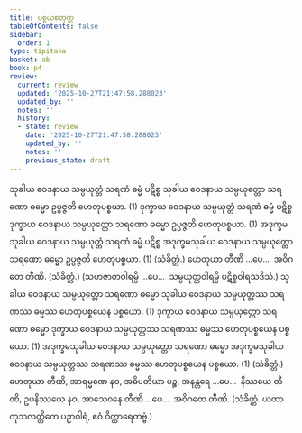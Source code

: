 ```yaml
---
title: ပစ္စယစတုက္က
tableOfContents: false
sidebar:
  order: 1
type: tipitaka
basket: ab
book: p4
review:
  current: review
  updated: '2025-10-27T21:47:58.288023'
  updated_by: ''
  notes: ''
  history:
  - state: review
    date: '2025-10-27T21:47:58.288023'
    updated_by: ''
    notes: ''
    previous_state: draft
---
```



<ReviewStatus review={frontmatter.review} showDetails={true} />

<HypothesisAnnotation frontmatter={frontmatter} />

<DynamicBreadcrumb />

<Division number="1" book="p4" e="ch" v="39" p="603">

<Paragraph number="1708" book="p4">
သုခါယ ဝေဒနာယ သမ္ပယုတ္တံ သရဏံ ဓမ္မံ ပဋိစ္စ သုခါယ ဝေဒနာယ သမ္ပယုတ္တော သရဏော ဓမ္မော ဥပ္ပဇ္ဇတိ ဟေတုပစ္စယာ. (1)
</Paragraph>

<Paragraph number="1709" book="p4">
ဒုက္ခာယ ဝေဒနာယ သမ္ပယုတ္တံ သရဏံ ဓမ္မံ ပဋိစ္စ ဒုက္ခာယ ဝေဒနာယ သမ္ပယုတ္တော သရဏော ဓမ္မော ဥပ္ပဇ္ဇတိ ဟေတုပစ္စယာ. (1)
</Paragraph>

<Paragraph number="1710" book="p4">
အဒုက္ခမသုခါယ ဝေဒနာယ သမ္ပယုတ္တံ သရဏံ ဓမ္မံ ပဋိစ္စ အဒုက္ခမသုခါယ ဝေဒနာယ သမ္ပယုတ္တော သရဏော ဓမ္မော ဥပ္ပဇ္ဇတိ ဟေတုပစ္စယာ. (1) (သံခိတ္တံ.)
</Paragraph>

</Division>
<Division number="2" book="p4" e="ch" v="39" p="603">

<Paragraph number="1711" book="p4">
ဟေတုယာ တီဏိ …ပေ…  အဝိဂတေ တီဏိ. (သံခိတ္တံ.)
</Paragraph>

<Paragraph number="1712" book="p4">
(သဟဇာတဝါရမ္ပိ …ပေ…  သမ္ပယုတ္တဝါရမ္ပိ ပဋိစ္စဝါရသဒိသံ.)
</Paragraph>

</Division>
<Division number="3" book="p4" e="ch" v="39" p="604">

<Paragraph number="1713" book="p4">
သုခါယ ဝေဒနာယ သမ္ပယုတ္တော သရဏော ဓမ္မော သုခါယ ဝေဒနာယ သမ္ပယုတ္တဿ သရဏဿ ဓမ္မဿ ဟေတုပစ္စယေန ပစ္စယော. (1)
</Paragraph>

<Paragraph number="1714" book="p4">
ဒုက္ခာယ ဝေဒနာယ သမ္ပယုတ္တော သရဏော ဓမ္မော ဒုက္ခာယ ဝေဒနာယ သမ္ပယုတ္တဿ သရဏဿ ဓမ္မဿ ဟေတုပစ္စယေန ပစ္စယော. (1)
</Paragraph>

<Paragraph number="1715" book="p4">
အဒုက္ခမသုခါယ ဝေဒနာယ သမ္ပယုတ္တော သရဏော ဓမ္မော အဒုက္ခမသုခါယ ဝေဒနာယ သမ္ပယုတ္တဿ သရဏဿ ဓမ္မဿ ဟေတုပစ္စယေန ပစ္စယော. (1) (သံခိတ္တံ.)
</Paragraph>

</Division>
<Division number="4" book="p4" e="ch" v="39" p="604">

<Paragraph number="1716" book="p4">
ဟေတုယာ တီဏိ, အာရမ္မဏေ နဝ, အဓိပတိယာ ပဉ္စ, အနန္တရေ …ပေ…  နိဿယေ တီဏိ, ဥပနိဿယေ နဝ, အာသေဝနေ တီဏိ …ပေ…  အဝိဂတေ တီဏိ. (သံခိတ္တံ. ယထာ ကုသလတ္တိကေ ပဉှာဝါရံ, ဧဝံ ဝိတ္ထာရေတဗ္ဗံ.)
</Paragraph>
</Division>